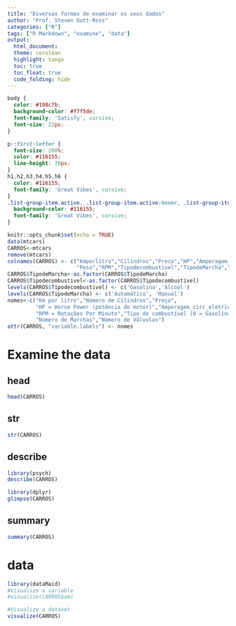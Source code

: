 ```yaml
---
title: "Diversas formas de examinar os seus dados"
author: "Prof. Steven Dutt-Ross"
categories: ["R"]
tags: ["R Markdown", "examine", "data"]
output:
  html_document:
  theme: cerulean
  highlight: tango
  toc: true
  toc_float: true
  code_folding: hide
---
```


```css
body {
  color: #198c7b;
  background-color: #f7f5de;
  font-family: 'Satisfy', cursive;
  font-size: 22px;
}

p::first-letter {
  font-size: 200%;
  color: #116155;
  line-height: 70px;
}
h1,h2,h3,h4,h5,h6 {
  color: #116155;
  font-family: 'Great Vibes', cursive;
}
.list-group-item.active, .list-group-item.active:hover, .list-group-item.active:focus {
  background-color: #116155;
  font-family: 'Great Vibes', cursive;
}
```


```r
knitr::opts_chunk$set(echo = TRUE)
data(mtcars)
CARROS<-mtcars
remove(mtcars)
colnames(CARROS) <- c("Kmporlitro","Cilindros","Preco","HP","Amperagem_circ_eletrico",
                      "Peso","RPM","Tipodecombustivel","TipodeMarcha","NumdeMarchas","NumdeValvulas")
CARROS$TipodeMarcha<-as.factor(CARROS$TipodeMarcha)
CARROS$Tipodecombustivel<-as.factor(CARROS$Tipodecombustivel)
levels(CARROS$Tipodecombustivel) <- c('Gasolina','Álcool')
levels(CARROS$TipodeMarcha) <- c('Automático', 'Manual')
nomes<-c("Km por litro","Número de Cilindros","Preço",
         "HP = Horse Power (potência do motor)","Amperagem_circ_eletrico = Amperagem média (o principal indicador da bateria)","Peso (em toneladas) do Carro",
         "RPM = Rotações Por Minuto","Tipo de combustível (0 = Gasolina, 1 = Álcool)","Tipo de Câmbio (0 = Automático, 1 = Manual)",
         "Número de Marchas","Número de Válvulas")
attr(CARROS, "variable.labels") <- nomes

```

# Examine the data

## head
```r
head(CARROS)
```

## str
```r
str(CARROS)
```

## describe
```r
library(psych)
describe(CARROS)
```

```r
library(dplyr)
glimpse(CARROS)
```

## summary

```r
summary(CARROS)
```

# data

```r

library(dataMaid)
#Visualize a variable
#visualize(CARROS$am)

#Visualize a dataset
visualize(CARROS)
```

